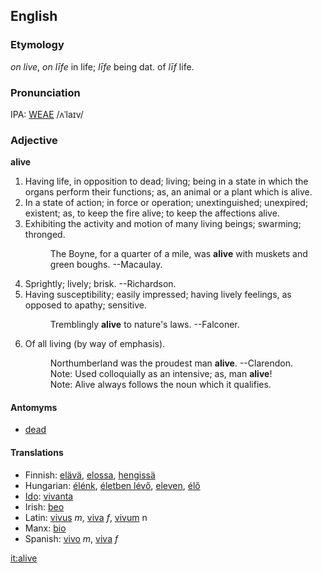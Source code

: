 ==English==

===Etymology===
{{OE.}} ''on live'', {{AS.}} ''on li&#772;fe'' in life; ''li&#772;fe'' being dat. of ''li&#772;f'' life.

===Pronunciation===
IPA: [[WEAE]] /ʌˈlaɪv/

===Adjective===
'''alive'''
# Having life, in opposition to dead; living; being in a state in which the organs perform their functions; as, an animal or a plant which is alive.
# In a state of action; in force or operation; unextinguished; unexpired; existent; as, to keep the fire alive; to keep the affections alive.
# Exhibiting the activity and motion of many living beings; swarming; thronged.
#:    The Boyne, for a quarter of a mile, was '''alive''' with muskets and green boughs. --Macaulay.
# Sprightly; lively; brisk. --Richardson.
# Having susceptibility; easily impressed; having lively feelings, as opposed to apathy; sensitive.
#:    Tremblingly '''alive''' to nature's laws. --Falconer.
# Of all living (by way of emphasis).
#:    Northumberland was the proudest man '''alive'''. --Clarendon.
#:    Note: Used colloquially as an intensive; as, man '''alive'''!
#:    Note: Alive always follows the noun which it qualifies.
<!-- material copied from Webster's Revised Unabridged Dictionary (1913) -->

====Antomyms====
*[[dead]]

====Translations====
*Finnish: [[elävä]], [[elossa]], [[hengissä]]
*Hungarian: [[élénk]], [[életben lévő]], [[eleven]], [[élő]]
*[[Ido]]: [[vivanta]]
*Irish: [[beo]]
*Latin: [[vivum|vivus]] ''m'', [[vivum|viva]] ''f'', [[vivum]] n
*Manx: [[bio#Manx|bio]]
*Spanish: [[vivo]] ''m'', [[vivo|viva]] ''f''

[[it:alive]]